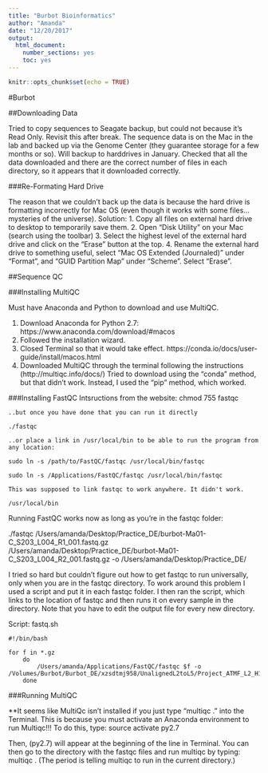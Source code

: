 ```yaml
---
title: "Burbot Bioinformatics"
author: "Amanda"
date: "12/20/2017"
output: 
  html_document: 
    number_sections: yes
    toc: yes
---
```

```r
knitr::opts_chunk$set(echo = TRUE)
```

#Burbot

##Downloading Data

Tried to copy sequences to Seagate backup, but could not because it's Read Only. Revisit this after break. The sequence data is on the Mac in the lab and backed up via the Genome Center (they guarantee storage for a few months or so). Will backup to harddrives in January. Checked that all the data downloaded and there are the correct number of files in each directory, so it appears that it downloaded correctly. 

###Re-Formating Hard Drive 

The reason that we couldn't back up the data is because the hard drive is formatting incorrectly for Mac OS (even though it works with some files... mysteries of the universe). Solution: 
1. Copy all files on external hard drive to desktop to temporarily save them. 
2. Open "Disk Utility" on your Mac (search using the toolbar)
3. Select the highest level of the external hard drive and click on the "Erase" button at the top. 
4. Rename the external hard drive to something useful, select "Mac OS Extended (Journaled)" under "Format", and "GUID Partition Map" under "Scheme". Select "Erase". 


##Sequence QC


###Installing MultiQC 
 
Must have Anaconda and Python to download and use MultiQC. 

1. Download Anaconda for Python 2.7:  https://www.anaconda.com/download/#macos 
2. Followed the installation wizard.  
3. Closed Terminal so that it would take effect. https://conda.io/docs/user-guide/install/macos.html
4. Downloaded MultiQC through the terminal following the instructions (http://multiqc.info/docs/) Tried to download using the "conda" method, but that didn't work. Instead, I used the "pip" method, which worked. 


###Installing FastQC
Intsructions from the website: 
    chmod 755 fastqc
    
    ..but once you have done that you can run it directly
    
    ./fastqc
    
    ..or place a link in /usr/local/bin to be able to run the program from any location:
    
    sudo ln -s /path/to/FastQC/fastqc /usr/local/bin/fastqc
    
    sudo ln -s /Applications/FastQC/fastqc /usr/local/bin/fastqc
    
    This was supposed to link fastqc to work anywhere. It didn't work. 
    
    /usr/local/bin
    
    

Running FastQC works now as long as you're in the fastqc folder: 

./fastqc /Users/amanda/Desktop/Practice_DE/burbot-Ma01-C_S203_L004_R1_001.fastq.gz /Users/amanda/Desktop/Practice_DE/burbot-Ma01-C_S203_L004_R2_001.fastq.gz -o /Users/amanda/Desktop/Practice_DE/


I tried so hard but couldn't figure out how to get fastqc to run universally, only when you are in the fastqc directory. To work around this problem I used a script and put it in each fastqc folder. I then ran the script, which links to the location of fastqc and then runs it on every sample in the directory. Note that you have to edit the output file for every new directory. 

Script: fastq.sh

    #!/bin/bash
    
    for f in *.gz
    	do
    		/Users/amanda/Applications/FastQC/fastqc $f -o /Volumes/Burbot/Burbot_DE/xzsdtmj958/UnalignedL2toL5/Project_ATMF_L2_H1181P_Frazier/fastqc_output
    	done
	

###Running MultiQC 

**It seems like MultiQc isn't installed if you just type "multiqc ." into the Terminal. This is because you must activate an Anaconda environment to run Multiqc!!! To do this, type: 
source activate py2.7 

Then, (py2.7) will appear at the beginning of the line in Terminal. You can then go to the directory with the fastqc files and run multiqc by typing: 
multiqc . 
(The period is telling multiqc to run in the current directory.)
















